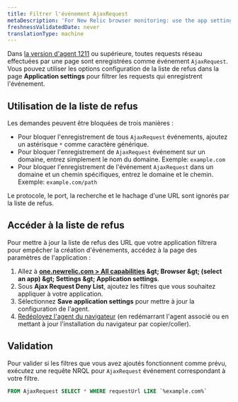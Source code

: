 ```yaml
---
title: Filtrer l'événement AjaxRequest
metaDescription: 'For New Relic browser monitoring: use the app settings page to filter which network calls are recorded as AjaxRequest events.'
freshnessValidatedDate: never
translationType: machine
---
```


Dans [la version d&apos;agent 1211](/docs/release-notes/new-relic-browser-release-notes/browser-agent-release-notes/) ou supérieure, toutes requests réseau effectuées par une page sont enregistrées comme événement `AjaxRequest`. Vous pouvez utiliser les options configuration de la liste de refus dans la page <DNT>**Application settings**</DNT> pour filtrer les requests qui enregistrent l&apos;événement.

## Utilisation de la liste de refus

Les demandes peuvent être bloquées de trois manières :

* Pour bloquer l&apos;enregistrement de tous `AjaxRequest` événements, ajoutez un astérisque `*` comme caractère générique.
* Pour bloquer l&apos;enregistrement de `AjaxRequest` événement sur un domaine, entrez simplement le nom du domaine. Exemple: `example.com`
* Pour bloquer l&apos;enregistrement de l&apos;événement `AjaxRequest` dans un domaine et un chemin spécifiques, entrez le domaine et le chemin. Exemple: `example.com/path`

Le protocole, le port, la recherche et le hachage d&apos;une URL sont ignorés par la liste de refus.

## Accéder à la liste de refus

Pour mettre à jour la liste de refus des URL que votre application filtrera pour empêcher la création d&apos;événements, accédez à la page des paramètres de l&apos;application :

1. Allez à <DNT>**[one.newrelic.com &gt; All capabilities](https://one.newrelic.com/all-capabilities) &amp;gt; Browser &amp;gt; (select an app) &amp;gt; Settings &amp;gt; Application settings**</DNT>.
2. Sous <DNT>**Ajax Request Deny List**</DNT>, ajoutez les filtres que vous souhaitez appliquer à votre application.
3. Sélectionnez <DNT>**Save application settings**</DNT> pour mettre à jour la configuration de l&apos;agent.
4. [Redéployez l&apos;agent du navigateur](/docs/browser/new-relic-browser/installation/upgrade-browser-agent) (en redémarrant l&apos;agent <InlinePopover type="apm" />associé ou en mettant à jour l&apos;installation du navigateur par copier/coller).

## Validation

Pour valider si les filtres que vous avez ajoutés fonctionnent comme prévu, exécutez une requête NRQL pour `AjaxRequest` événement correspondant à votre filtre.

```sql
FROM AjaxRequest SELECT * WHERE requestUrl LIKE `%example.com%`
```